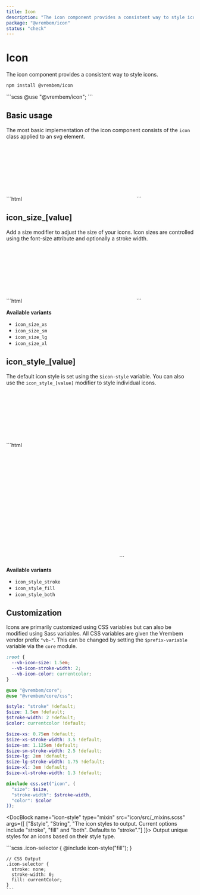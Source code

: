 ```yaml
---
title: Icon
description: "The icon component provides a consistent way to style icons."
package: "@vrembem/icon"
status: "check"
---
```



# Icon

The icon component provides a consistent way to style icons.

```sh
npm install @vrembem/icon
```

<CodeExample lang="scss">
  ```scss
  @use "@vrembem/icon";
  ```
</CodeExample>

## Basic usage

The most basic implementation of the icon component consists of the `icon` class applied to an svg element.

<CodeExample>
  <div slot="output" class="level level_gap_xl">
    <Icon name="anchor" />
    <Icon name="arrow-left" />
    <Icon name="arrow-right" />
    <Icon name="arrow-up" />
    <Icon name="arrow-down" />
    <Icon name="clipboard" />
    <Icon name="clock" />
    <Icon name="download-cloud" />
  </div>
  ```html
  <svg class="icon" role="img">...</svg>
  ```
</CodeExample>

## icon_size_[value]

Add a size modifier to adjust the size of your icons. Icon sizes are controlled using the font-size attribute and optionally a stroke width.

<CodeExample>
  <div slot="output" class="level level_gap_xl">
    <Icon name="anchor" classes="icon_size_xs" />
    <Icon name="anchor" classes="icon_size_sm" />
    <Icon name="anchor" />
    <Icon name="anchor" classes="icon_size_lg" />
    <Icon name="anchor" classes="icon_size_xl" />
  </div>
  ```html
  <svg class="icon icon_size_sm" role="img">...</svg>
  ```
</CodeExample>

**Available variants**

- `icon_size_xs`
- `icon_size_sm`
- `icon_size_lg`
- `icon_size_xl`

## icon_style_[value]

The default icon style is set using the `$icon-style` variable. You can also use the `icon_style_[value]` modifier to style individual icons.

<CodeExample>
  <div slot="output" class="level level_gap_xl">
    <Icon name="heart" classes="icon_style_stroke" />
    <Icon name="heart" classes="icon_style_fill" />
    <Icon name="heart" classes="icon_style_both" />
    <Icon name="sun" classes="icon_style_stroke" />
    <Icon name="sun" classes="icon_style_fill" />
    <Icon name="sun" classes="icon_style_both" />
  </div>
  ```html
  <svg class="icon icon_style_stroke" role="img">...</svg>
  <svg class="icon icon_style_fill" role="img">...</svg>
  <svg class="icon icon_style_both" role="img">...</svg>
  ```
</CodeExample>

**Available variants**

- `icon_style_stroke`
- `icon_style_fill`
- `icon_style_both`

## Customization

Icons are primarily customized using CSS variables but can also be modified using Sass variables. All CSS variables are given the Vrembem vendor prefix `"vb-"`. This can be changed by setting the `$prefix-variable` variable via the `core` module.

<DocBlock name="CSS Variables" src="icon/src/_root.scss">

```scss
:root {
  --vb-icon-size: 1.5em;
  --vb-icon-stroke-width: 2;
  --vb-icon-color: currentcolor;
}
```
</DocBlock>

<DocBlock name="SCSS Variables" src="icon/src/_variables.scss">

```scss
@use "@vrembem/core";
@use "@vrembem/core/css";

$style: "stroke" !default;
$size: 1.5em !default;
$stroke-width: 2 !default;
$color: currentcolor !default;

$size-xs: 0.75em !default;
$size-xs-stroke-width: 3.5 !default;
$size-sm: 1.125em !default;
$size-sm-stroke-width: 2.5 !default;
$size-lg: 2em !default;
$size-lg-stroke-width: 1.75 !default;
$size-xl: 3em !default;
$size-xl-stroke-width: 1.3 !default;

@include css.set("icon", (
  "size": $size,
  "stroke-width": $stroke-width,
  "color": $color
));
```
</DocBlock>

<DocBlock name="icon-style" type="mixin" src="icon/src/_mixins.scss" args={[
  ["$style", "String", "The icon styles to output. Current options include \"stroke\", \"fill\" and \"both\". Defaults to \"stroke\"."]
]}>
  Output unique styles for an icons based on their style type.

  <div slot="example">
    ```scss
    .icon-selector {
      @include icon-style("fill");
    }

    // CSS Output
    .icon-selector {
      stroke: none;
      stroke-width: 0;
      fill: currentColor;
    }
    ```
  </div>
</DocBlock>
